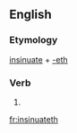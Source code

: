 ==English==

===Etymology===
[[insinuate]] + [[-eth]]

===Verb===
{{head|en|verb form}}

# {{en-archaic third-person singular of|insinuate}}

[[fr:insinuateth]]